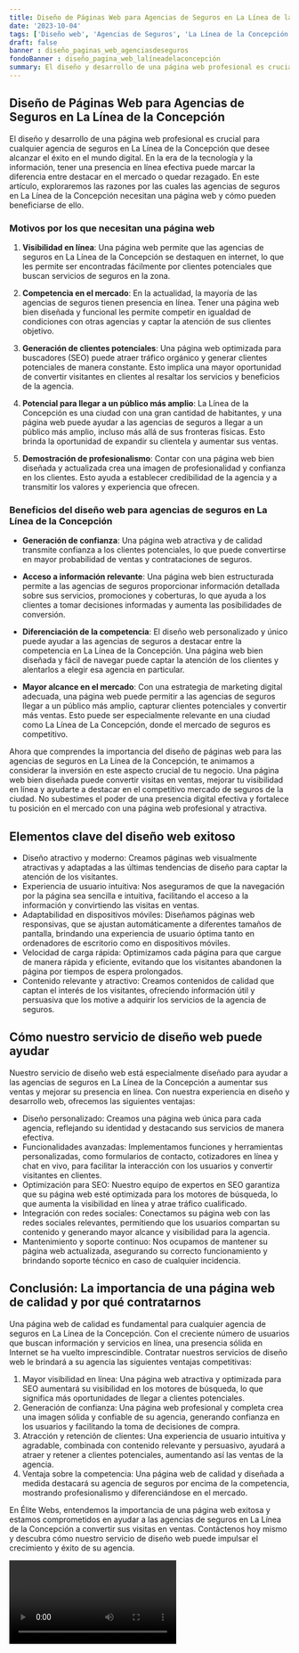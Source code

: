 ```yaml
---
title: Diseño de Páginas Web para Agencias de Seguros en La Línea de la Concepción
date: '2023-10-04'
tags: ['Diseño web', 'Agencias de Seguros', 'La Línea de la Concepción']
draft: false
banner : diseño_paginas_web_agenciasdeseguros
fondoBanner : diseño_pagina_web_lalíneadelaconcepción
summary: El diseño y desarrollo de una página web profesional es crucial para cualquier agencia de seguros en La Línea de la Concepción que desee alcanzar el éxito en el mundo digital. En la era de la tecnología y la información, tener una presencia en línea efectiva puede marcar la diferencia entre destacar en el mercado o quedar rezagado. En este artículo, exploraremos las razones por las cuales las agencias de seguros en La Línea de la Concepción necesitan una página web y cómo pueden beneficiarse de ello.
---
```


## Diseño de Páginas Web para Agencias de Seguros en La Línea de la Concepción

El diseño y desarrollo de una página web profesional es crucial para cualquier agencia de seguros en La Línea de la Concepción que desee alcanzar el éxito en el mundo digital. En la era de la tecnología y la información, tener una presencia en línea efectiva puede marcar la diferencia entre destacar en el mercado o quedar rezagado. En este artículo, exploraremos las razones por las cuales las agencias de seguros en La Línea de la Concepción necesitan una página web y cómo pueden beneficiarse de ello.

### Motivos por los que necesitan una página web

1. **Visibilidad en línea**: Una página web permite que las agencias de seguros en La Línea de la Concepción se destaquen en internet, lo que les permite ser encontradas fácilmente por clientes potenciales que buscan servicios de seguros en la zona.

2. **Competencia en el mercado**: En la actualidad, la mayoría de las agencias de seguros tienen presencia en línea. Tener una página web bien diseñada y funcional les permite competir en igualdad de condiciones con otras agencias y captar la atención de sus clientes objetivo.

3. **Generación de clientes potenciales**: Una página web optimizada para buscadores (SEO) puede atraer tráfico orgánico y generar clientes potenciales de manera constante. Esto implica una mayor oportunidad de convertir visitantes en clientes al resaltar los servicios y beneficios de la agencia.

4. **Potencial para llegar a un público más amplio**: La Línea de la Concepción es una ciudad con una gran cantidad de habitantes, y una página web puede ayudar a las agencias de seguros a llegar a un público más amplio, incluso más allá de sus fronteras físicas. Esto brinda la oportunidad de expandir su clientela y aumentar sus ventas.

5. **Demostración de profesionalismo**: Contar con una página web bien diseñada y actualizada crea una imagen de profesionalidad y confianza en los clientes. Esto ayuda a establecer credibilidad de la agencia y a transmitir los valores y experiencia que ofrecen.

### Beneficios del diseño web para agencias de seguros en La Línea de la Concepción

- **Generación de confianza**: Una página web atractiva y de calidad transmite confianza a los clientes potenciales, lo que puede convertirse en mayor probabilidad de ventas y contrataciones de seguros.

- **Acceso a información relevante**: Una página web bien estructurada permite a las agencias de seguros proporcionar información detallada sobre sus servicios, promociones y coberturas, lo que ayuda a los clientes a tomar decisiones informadas y aumenta las posibilidades de conversión.

- **Diferenciación de la competencia**: El diseño web personalizado y único puede ayudar a las agencias de seguros a destacar entre la competencia en La Línea de la Concepción. Una página web bien diseñada y fácil de navegar puede captar la atención de los clientes y alentarlos a elegir esa agencia en particular.

- **Mayor alcance en el mercado**: Con una estrategia de marketing digital adecuada, una página web puede permitir a las agencias de seguros llegar a un público más amplio, capturar clientes potenciales y convertir más ventas. Esto puede ser especialmente relevante en una ciudad como La Línea de La Concepción, donde el mercado de seguros es competitivo.

Ahora que comprendes la importancia del diseño de páginas web para las agencias de seguros en La Línea de la Concepción, te animamos a considerar la inversión en este aspecto crucial de tu negocio. Una página web bien diseñada puede convertir visitas en ventas, mejorar tu visibilidad en línea y ayudarte a destacar en el competitivo mercado de seguros de la ciudad. No subestimes el poder de una presencia digital efectiva y fortalece tu posición en el mercado con una página web profesional y atractiva.

<GifSeo />

<Cta />

## Elementos clave del diseño web exitoso

- Diseño atractivo y moderno: Creamos páginas web visualmente atractivas y adaptadas a las últimas tendencias de diseño para captar la atención de los visitantes.
- Experiencia de usuario intuitiva: Nos aseguramos de que la navegación por la página sea sencilla e intuitiva, facilitando el acceso a la información y convirtiendo las visitas en ventas.
- Adaptabilidad en dispositivos móviles: Diseñamos páginas web responsivas, que se ajustan automáticamente a diferentes tamaños de pantalla, brindando una experiencia de usuario óptima tanto en ordenadores de escritorio como en dispositivos móviles.
- Velocidad de carga rápida: Optimizamos cada página para que cargue de manera rápida y eficiente, evitando que los visitantes abandonen la página por tiempos de espera prolongados.
- Contenido relevante y atractivo: Creamos contenidos de calidad que captan el interés de los visitantes, ofreciendo información útil y persuasiva que los motive a adquirir los servicios de la agencia de seguros.

## Cómo nuestro servicio de diseño web puede ayudar

Nuestro servicio de diseño web está especialmente diseñado para ayudar a las agencias de seguros en La Línea de la Concepción a aumentar sus ventas y mejorar su presencia en línea. Con nuestra experiencia en diseño y desarrollo web, ofrecemos las siguientes ventajas:

- Diseño personalizado: Creamos una página web única para cada agencia, reflejando su identidad y destacando sus servicios de manera efectiva.
- Funcionalidades avanzadas: Implementamos funciones y herramientas personalizadas, como formularios de contacto, cotizadores en línea y chat en vivo, para facilitar la interacción con los usuarios y convertir visitantes en clientes.
- Optimización para SEO: Nuestro equipo de expertos en SEO garantiza que su página web esté optimizada para los motores de búsqueda, lo que aumenta la visibilidad en línea y atrae tráfico cualificado.
- Integración con redes sociales: Conectamos su página web con las redes sociales relevantes, permitiendo que los usuarios compartan su contenido y generando mayor alcance y visibilidad para la agencia.
- Mantenimiento y soporte continuo: Nos ocupamos de mantener su página web actualizada, asegurando su correcto funcionamiento y brindando soporte técnico en caso de cualquier incidencia.

## Conclusión: La importancia de una página web de calidad y por qué contratarnos

Una página web de calidad es fundamental para cualquier agencia de seguros en La Línea de la Concepción. Con el creciente número de usuarios que buscan información y servicios en línea, una presencia sólida en Internet se ha vuelto imprescindible. Contratar nuestros servicios de diseño web le brindará a su agencia las siguientes ventajas competitivas:

1. Mayor visibilidad en línea: Una página web atractiva y optimizada para SEO aumentará su visibilidad en los motores de búsqueda, lo que significa más oportunidades de llegar a clientes potenciales.
2. Generación de confianza: Una página web profesional y completa crea una imagen sólida y confiable de su agencia, generando confianza en los usuarios y facilitando la toma de decisiones de compra.
3. Atracción y retención de clientes: Una experiencia de usuario intuitiva y agradable, combinada con contenido relevante y persuasivo, ayudará a atraer y retener a clientes potenciales, aumentando así las ventas de la agencia.
4. Ventaja sobre la competencia: Una página web de calidad y diseñada a medida destacará su agencia de seguros por encima de la competencia, mostrando profesionalismo y diferenciándose en el mercado.

En Élite Webs, entendemos la importancia de una página web exitosa y estamos comprometidos en ayudar a las agencias de seguros en La Línea de la Concepción a convertir sus visitas en ventas. Contáctenos hoy mismo y descubra cómo nuestro servicio de diseño web puede impulsar el crecimiento y éxito de su agencia.

<Video />

<CtaBot job='Agencias de Seguros' city='La Línea de la Concepción'/>

<Gmaps query='La Línea de la Concepción+españa+maps' />